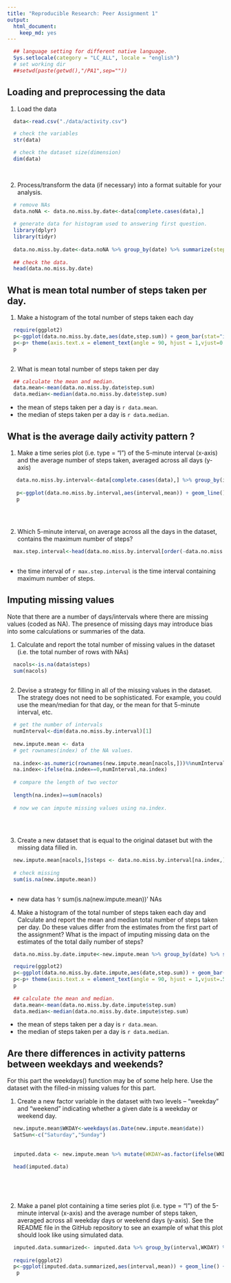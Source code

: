 ---
title: "Reproducible Research: Peer Assignment 1"
output: 
  html_document: 
    keep_md: yes
---


```{r, echo=FALSE,message=FALSE}

  ## language setting for different native language.
  Sys.setlocale(category = "LC_ALL", locale = "english")
  # set working dir
  ##setwd(paste(getwd(),"/PA1",sep=""))

```

## Loading and preprocessing the data 

1. Load the data

```{r LoadkData, echo=TRUE}

  data<-read.csv("./data/activity.csv")

  # check the variables
  str(data)

  # check the dataset size(dimension)
  dim(data)
  
  
```

2. Process/transform the data (if necessary) into a format suitable for your analysis.

```{r Process}


  # remove NAs
  data.noNA <- data.no.miss.by.date<-data[complete.cases(data),]
  
  # generate data for histogram used to answering first question.
  library(dplyr)
  library(tidyr)
  
  data.no.miss.by.date<-data.noNA %>% group_by(date) %>% summarize(step.sum=sum(steps))
  
  ## check the data.
  head(data.no.miss.by.date)

```


## What is mean total number of steps taken per day.


1. Make a histogram of the total number of steps taken each day

```{r}
  require(ggplot2)
  p<-ggplot(data.no.miss.by.date,aes(date,step.sum)) + geom_bar(stat="identity",width=1) + theme_bw(base_size=10)
  p<-p+ theme(axis.text.x = element_text(angle = 90, hjust = 1,vjust=0.5)) + ylab("total steps per a day")
  p 
  
```

2. What  is mean total number of steps taken per day

```{r}
  ## calculate the mean and median.
  data.mean<-mean(data.no.miss.by.date$step.sum)
  data.median<-median(data.no.miss.by.date$step.sum)
```

  - the mean of steps taken per a day is `r data.mean`.
  - the median of steps taken per a day is `r data.median`.

## What is the average daily activity pattern ?

1. Make a time series plot (i.e. type = "l") of the 5-minute interval (x-axis) and the average number of steps taken, averaged across all days (y-axis)

```{r}
   data.no.miss.by.interval<-data[complete.cases(data),] %>% group_by(interval) %>% summarize(mean=mean(steps))
  
   p<-ggplot(data.no.miss.by.interval,aes(interval,mean)) + geom_line() + theme_bw() + xlab("5-minute interval") + ylab("Average number of steps taken") + geom_vline(xintercept=835, linetype=2,color="red")
   p
  
  
  
```

2. Which 5-minute interval, on average across all the days in the dataset, contains the maximum number of steps?

```{r}
  max.step.interval<-head(data.no.miss.by.interval[order(-data.no.miss.by.interval$mean),]$interval,1)
  
```

  - the time interval of `r max.step.interval` is the time interval containing maximum number of steps.

## Imputing missing values

Note that there are a number of days/intervals where there are missing values (coded as NA). The presence of missing days may introduce bias into some calculations or summaries of the data.

1. Calculate and report the total number of missing values in the dataset (i.e. the total number of rows with NAs)

```{r}
  nacols<-is.na(data$steps)
  sum(nacols)
  
```

2. Devise a strategy for filling in all of the missing values in the dataset. The strategy does not need to be sophisticated. For example, you could use the mean/median for that day, or the mean for that 5-minute interval, etc.

```{r}
  # get the number of intervals
  numInterval<-dim(data.no.miss.by.interval)[1]
  
  new.impute.mean <- data
  # get rownames(index) of the NA values.
  
  na.index<-as.numeric(rownames(new.impute.mean[nacols,]))%%numInterval
  na.index<-ifelse(na.index==0,numInterval,na.index)
  
  # compare the length of two vector
  
  length(na.index)==sum(nacols)
  
  # now we can impute missing values using na.index. 
  
 
   
```

3. Create a new dataset that is equal to the original dataset but with the missing data filled in.

```{r}
  new.impute.mean[nacols,]$steps <- data.no.miss.by.interval[na.index,]$mean
  
  # check missing
  sum(is.na(new.impute.mean))
  
```
  
  - new data has 'r sum(is.na(new.impute.mean))' NAs

4. Make a histogram of the total number of steps taken each day and Calculate and report the mean and median total number of steps taken per day. Do these values differ from the estimates from the first part of the assignment? What is the impact of imputing missing data on the estimates of the total daily number of steps?

```{r}
  
  data.no.miss.by.date.impute<-new.impute.mean %>% group_by(date) %>% summarize(step.sum=sum(steps))

  require(ggplot2)
  p<-ggplot(data.no.miss.by.date.impute,aes(date,step.sum)) + geom_bar(stat="identity",width=1) + theme_bw(base_size=10)
  p<-p+ theme(axis.text.x = element_text(angle = 90, hjust = 1,vjust=.5)) + xlab("total steps taken")
  p
  
  ## calculate the mean and median.
  data.mean<-mean(data.no.miss.by.date.impute$step.sum)
  data.median<-median(data.no.miss.by.date.impute$step.sum)
```

  - the mean of steps taken per a day is `r data.mean`.
  - the median of steps taken per a day is `r data.median`.
  


## Are there differences in activity patterns between weekdays and weekends?

For this part the weekdays() function may be of some help here. Use the dataset with the filled-in missing values for this part.

  1. Create a new factor variable in the dataset with two levels – “weekday” and “weekend” indicating whether a given date is a weekday or weekend day.

```{r}
  new.impute.mean$WKDAY<-weekdays(as.Date(new.impute.mean$date))
  SatSun<-c("Saturday","Sunday")
  
  
  imputed.data <- new.impute.mean %>% mutate(WKDAY=as.factor(ifelse(WKDAY %in% SatSun,"Weekend","Weekday")))
  
  head(imputed.data)
  
  
  
      
```

  2. Make a panel plot containing a time series plot (i.e. type = "l") of the 5-minute interval (x-axis) and the average number of steps taken, averaged across all weekday days or weekend days (y-axis). See the README file in the GitHub repository to see an example of what this plot should look like using simulated data.

```{r}
  imputed.data.summarized<- imputed.data %>% group_by(interval,WKDAY) %>% summarize(mean=mean(steps))
  
  require(ggplot2)
  p<-ggplot(imputed.data.summarized,aes(interval,mean)) + geom_line() + theme_bw() + xlab("5-minute interval") + ylab("Average number of steps taken") + facet_wrap(~ WKDAY,ncol=1,nrow=2)
   p
  
```
